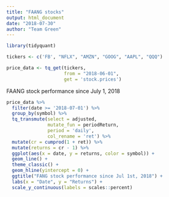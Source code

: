 ```yaml
---
title: "FAANG stocks"
output: html_document
date: "2018-07-30"
author: "Team Green"
---
```


```r

library(tidyquant)

tickers <- c('FB', "NFLX", "AMZN", "GOOG", "AAPL", "QQQ")

price_data <- tq_get(tickers,
                     from = "2018-06-01",
                     get = 'stock.prices')

```

FAANG stock performance since July 1, 2018

```r

price_data %>%
  filter(date >= '2018-07-01') %>%
  group_by(symbol) %>%
  tq_transmute(select = adjusted,
               mutate_fun = periodReturn,
               period = 'daily',
               col_rename = 'ret') %>%
  mutate(cr = cumprod(1 + ret)) %>%
  mutate(returns = cr - 1) %>%
  ggplot(aes(x = date, y = returns, color = symbol)) +
  geom_line() +
  theme_classic() +
  geom_hline(yintercept = 0) +
  ggtitle("FANG stock performance since Jul 1st, 2018") +
  labs(x = "Date", y = "Returns") +
  scale_y_continuous(labels = scales::percent)

```


